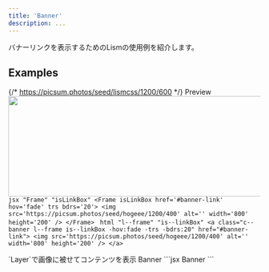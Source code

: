 ```yaml
---
title: 'Banner'
description: ...
---
```




バナーリンクを表示するためのLismの使用例を紹介します。


## Examples

{/* https://picsum.photos/seed/lismcss/1200/600 */}
<Preview>
	<PreviewTitle>Preview</PreviewTitle>
	<PreviewArea p='30'>
		<Frame isLinkBox href='#banner-link' hov='fade' trs bdrs='20'>
			<img src='https://picsum.photos/seed/hogeee/1200/400' alt='' width='800' height='200' />
		</Frame>
	</PreviewArea>
	<PreviewCode slot='tab' label='JSX'>
		```jsx "Frame" "isLinkBox"
		<Frame isLinkBox href='#banner-link' hov='fade' trs bdrs='20'>
			<img src='https://picsum.photos/seed/hogeee/1200/400' alt='' width='800' height='200' />
		</Frame>
		```
	</PreviewCode>
	<PreviewCode slot='tab' label='HTML'>
		```html "l--frame" "is--linkBox"
		<a class="c--banner l--frame is--linkBox -hov:fade -trs -bdrs:20" href="#banner-link">
			<img src='https://picsum.photos/seed/hogeee/1200/400' alt='' width='800' height='200' />
		</a>
		```
	</PreviewCode>
</Preview>


<Preview>
	<PreviewTitle>`Layer`で画像に被せてコンテンツを表示</PreviewTitle>
	<PreviewArea p='30'>
		<Frame isLinkBox href='#banner-link' hov='fade' trs ar='3/1' bdrs='20'>
			<Media src='https://picsum.photos/seed/hogeee/1200/400' alt='' width='960' height='640' loading='lazy' />
			<Stack isLayer jc='c' g='5' px='40' c='#fff' bgc='rgb(0 0 0 / 50%)' lh='s'>
				<Text fz='xl' fw='bold'>Banner</Text>
				<Dummy fz='s' lang='ja' length='s'/>
			</Stack>
		</Frame>
	</PreviewArea>
	<PreviewCode>
		```jsx
		<Frame isLinkBox href='#banner-link' hov='fade' trs ar='3/1' bdrs='20'>
			<Media src='https://picsum.photos/seed/hogeee/1200/400' alt='' width='960' height='640' loading='lazy' />
			<Stack isLayer jc='c' g='5' px='40' c='#fff' bgc='rgb(0 0 0 / 50%)' lh='s'>
				<Text fz='xl' fw='bold'>Banner</Text>
				<Dummy fz='s' lang='ja' length='s'/>
			</Stack>
		</Frame>
		```
	</PreviewCode>
</Preview>

